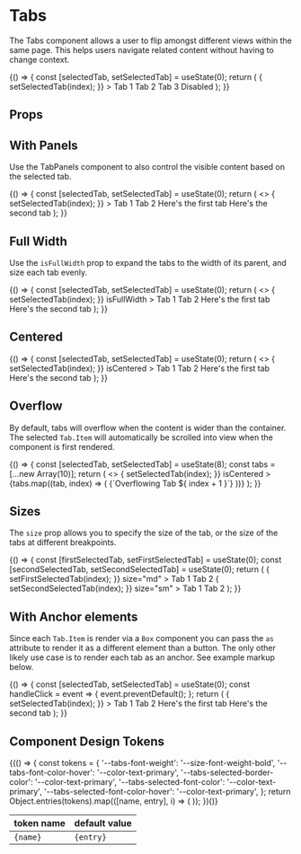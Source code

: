 
<Meta title="Components/Tabs/Overview" component={Tabs} />

# Tabs

The Tabs component allows a user to flip amongst different views within the same page. This helps users navigate related content without having to change context.

<Canvas withSource="open">
  <Story
    name="Default"
    parameters={{
      design: {
        type: 'figma',
        url: 'https://www.figma.com/file/k1kOsplTGXvSSMQQCzhCND/Palmetto-Design-System?node-id=277%3A2705',
      },
    }}
  >
    {() => {
      const [selectedTab, setSelectedTab] = useState(0);
      return (
        <Tabs
          value={selectedTab}
          onChange={(event, index) => {
            setSelectedTab(index);
          }}
        >
          <Tabs.Item>Tab 1</Tabs.Item>
          <Tabs.Item>Tab 2</Tabs.Item>
          <Tabs.Item>Tab 3</Tabs.Item>
          <Tabs.Item isDisabled>Disabled</Tabs.Item>
        </Tabs>
      );
    }}
  </Story>
</Canvas>

## Props

<ArgsTable of={Tabs} />

## With Panels

Use the TabPanels component to also control the visible content based on the selected tab.

<Canvas isExpanded>
  <Story name="With Panels">
    {() => {
      const [selectedTab, setSelectedTab] = useState(0);
      return (
        <>
          <Tabs
            value={selectedTab}
            onChange={(event, index) => {
              setSelectedTab(index);
            }}
          >
            <Tabs.Item>Tab 1</Tabs.Item>
            <Tabs.Item>Tab 2</Tabs.Item>
          </Tabs>
          <TabPanels value={selectedTab}>
            <Box padding="lg">Here's the first tab</Box>
            <Box padding="lg">Here's the second tab</Box>
          </TabPanels>
        </>
      );
    }}
  </Story>
</Canvas>

## Full Width

Use the `isFullWidth` prop to expand the tabs to the width of its parent, and size each tab evenly.

<Canvas isExpanded>
  <Story name="Full Width">
    {() => {
      const [selectedTab, setSelectedTab] = useState(0);
      return (
        <>
          <Tabs
            value={selectedTab}
            onChange={(event, index) => {
              setSelectedTab(index);
            }}
            isFullWidth
          >
            <Tabs.Item>Tab 1</Tabs.Item>
            <Tabs.Item>Tab 2</Tabs.Item>
          </Tabs>
          <TabPanels value={selectedTab}>
            <Box padding="lg">Here's the first tab</Box>
            <Box padding="lg">Here's the second tab</Box>
          </TabPanels>
        </>
      );
    }}
  </Story>
</Canvas>

## Centered

<Canvas isExpanded>
  <Story name="Centered">
    {() => {
      const [selectedTab, setSelectedTab] = useState(0);
      return (
        <>
          <Tabs
            value={selectedTab}
            onChange={(event, index) => {
              setSelectedTab(index);
            }}
            isCentered
          >
            <Tabs.Item>Tab 1</Tabs.Item>
            <Tabs.Item>Tab 2</Tabs.Item>
          </Tabs>
          <TabPanels value={selectedTab}>
            <Box padding="lg">Here's the first tab</Box>
            <Box padding="lg">Here's the second tab</Box>
          </TabPanels>
        </>
      );
    }}
  </Story>
</Canvas>

## Overflow

By default, tabs will overflow when the content is wider than the container. The selected `Tab.Item` will automatically be scrolled into view when the component is first rendered.

<Canvas isExpanded>
  <Story name="Overflow">
    {() => {
      const [selectedTab, setSelectedTab] = useState(8);
      const tabs = [...new Array(10)];
      return (
        <>
          <Tabs
            value={selectedTab}
            onChange={(event, index) => {
              setSelectedTab(index);
            }}
            isCentered
          >
            {tabs.map((tab, index) => (
              <Tabs.Item key={index}>{`Overflowing Tab ${
                index + 1
              }`}</Tabs.Item>
            ))}
          </Tabs>
        </>
      );
    }}
  </Story>
</Canvas>

## Sizes

The `size` prop allows you to specify the size of the tab, or the size of the tabs at different breakpoints.

<Canvas isExpanded>
  <Story name="Size">
    {() => {
      const [firstSelectedTab, setFirstSelectedTab] = useState(0);
      const [secondSelectedTab, setSecondSelectedTab] = useState(0);
      return (
        <Box gap="md">
          <Tabs
            value={firstSelectedTab}
            onChange={(event, index) => {
              setFirstSelectedTab(index);
            }}
            size="md"
          >
            <Tabs.Item>Tab 1</Tabs.Item>
            <Tabs.Item>Tab 2</Tabs.Item>
          </Tabs>
          <Tabs
            value={secondSelectedTab}
            onChange={(event, index) => {
              setSecondSelectedTab(index);
            }}
            size="sm"
          >
            <Tabs.Item>Tab 1</Tabs.Item>
            <Tabs.Item>Tab 2</Tabs.Item>
          </Tabs>
        </Box>
      );
    }}
  </Story>
</Canvas>

## With Anchor elements

Since each `Tab.Item` is render via a `Box` component you can pass the `as` attribute to render it as a different element than a button.
The only other likely use case is to render each tab as an anchor. See example markup below.

<Canvas isExpanded>
  <Story name="Anchor Elements">
    {() => {
      const [selectedTab, setSelectedTab] = useState(0);
      const handleClick = event => {
        event.preventDefault();
      };
      return (
        <Box gap="md">
          <Tabs
            value={selectedTab}
            onChange={(event, index) => {
              setSelectedTab(index);
            }}
          >
            <Tabs.Item
              as="a"
              href="#firstPanel"
              id="tabOneAnchor"
              aria-controls="firstPanel"
              style={{ textDecoration: 'none' }}
              onClick={handleClick}
            >
              Tab 1
            </Tabs.Item>
            <Tabs.Item
              as="a"
              href="#secondPanel"
              id="tabTwoAnchor"
              aria-controls="secondPanel"
              style={{ textDecoration: 'none' }}
              onClick={handleClick}
            >
              Tab 2
            </Tabs.Item>
          </Tabs>
          <TabPanels value={selectedTab}>
            <Box padding="lg" id="firstPanel" aria-labelledby="tabOneAnchor">
              Here's the first tab
            </Box>
            <Box padding="lg" id="secondPanel" aria-labelledby="tabTwoAnchor">
              Here's the second tab
            </Box>
          </TabPanels>
        </Box>
      );
    }}
  </Story>
</Canvas>

## Component Design Tokens

<table>
  <thead>
    <tr>
      <th>token name</th>
      <th>default value</th>
    </tr>
  </thead>
  <tbody>
    {(() => {
      const tokens = {
        '--tabs-font-weight': '--size-font-weight-bold',
        '--tabs-font-color-hover': '--color-text-primary',
        '--tabs-selected-border-color': '--color-text-primary',
        '--tabs-selected-font-color': '--color-text-primary',
        '--tabs-selected-font-color-hover': '--color-text-primary',
      };
      return Object.entries(tokens).map(([name, entry], i) => (
        <tr key={i}>
          <td>
            <code>{name}</code>
          </td>
          <td>
            <code>{entry}</code>
          </td>
        </tr>
      ));
    })()}
  </tbody>
</table>
